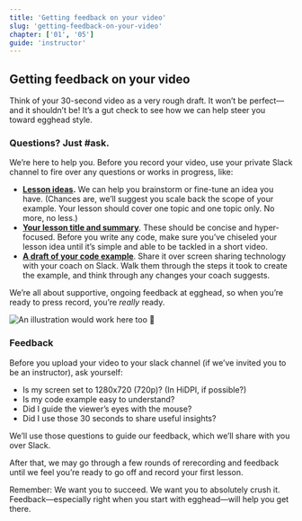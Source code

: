```yaml
---
title: 'Getting feedback on your video'
slug: 'getting-feedback-on-your-video'
chapter: ['01', '05']
guide: 'instructor'
---
```


## Getting feedback on your video

Think of your 30-second video as a very rough draft. It won’t be perfect—and it shouldn’t be! It’s a gut check to see how we can help steer you toward egghead style.

### Questions? Just #ask.

We’re here to help you. Before you record your video, use your private Slack channel to fire over any questions or works in progress, like:

- [**Lesson ideas**](/what-should-you-teach)**.** We can help you brainstorm or fine-tune an idea you have. (Chances are, we’ll suggest you scale back the scope of your example. Your lesson should cover one topic and one topic only. No more, no less.)
- [**Your lesson title and summary**](/write-the-title-and-summary). These should be concise and hyper-focused. Before you write any code, make sure you’ve chiseled your lesson idea until it’s simple and able to be tackled in a short video.
- [**A draft of your code example**](/create-your-code-example). Share it over screen sharing technology with your coach on Slack. Walk them through the steps it took to create the example, and think through any changes your coach suggests.

We’re all about supportive, ongoing feedback at egghead, so when you’re ready to press record, you’re _really_ ready.

![An illustration would work here too 🙂](https://media1.giphy.com/media/111ebonMs90YLu/giphy.gif)

### Feedback

Before you upload your video to your slack channel (if we’ve invited you to be an instructor), ask yourself:

- Is my screen set to 1280x720 (720p)? (In HiDPI, if possible?)
- Is my code example easy to understand?
- Did I guide the viewer’s eyes with the mouse?
- Did I use those 30 seconds to share useful insights?

We’ll use those questions to guide our feedback, which we’ll share with you over Slack.

After that, we may go through a few rounds of rerecording and feedback until we feel you’re ready to go off and record your first lesson.

Remember: We want you to succeed. We want you to absolutely crush it. Feedback—especially right when you start with egghead—will help you get there.
